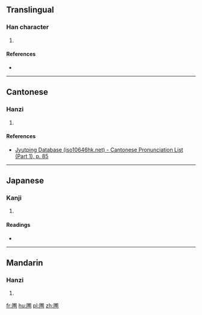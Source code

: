 ==Translingual==

===Han character===
{{Han char|rn=31|rad=囗|as=10|sn=13|four=|canj=WIBI|ids=⿴囗尃}}

# {{defn|Han|sort=囗10}}

====References====
* {{Han ref|kx=0220.060|dkj=04816|hdz=10724.040|uh=5711|ud=22289}}

----

==Cantonese==

===Hanzi===
{{yue-hanzi|jyut=[[pou2]]|y=pou2}}

# {{defn|lang=yue|sort=囗10}}

====References====
* [http://www.iso10646hk.net/jp/document/download.jsp Jyutping Database (iso10646hk.net) - Cantonese Pronunciation List (Part 1), p. 85]

----

==Japanese==

===Kanji===
{{ja-kanji|grade=|rs=囗10}}

# {{defn|lang=ja|sort=囗10}}

====Readings====
* {{ja-readings|on=[[ほ]] (ho), [[ふ]] (fu)|kun=[[はたけ]] (hatake), [[にわ]] (niwa)}}

----

==Mandarin==

===Hanzi===
{{cmn-hanzi|pin=[[fù]] ([[fu4]])|wg=fu<sup>4</sup>}}

# {{defn|lang=cmn|sort=囗10}}

[[fr:圑]]
[[hu:圑]]
[[pl:圑]]
[[zh:圑]]